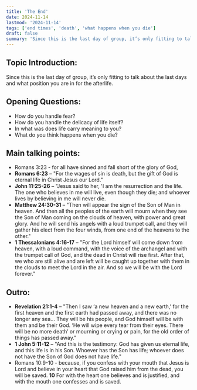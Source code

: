 ```yaml
---
title: 'The End'
date: 2024-11-14
lastmod: '2024-11-14'
tags: ['end times', 'death', 'what happens when you die']
draft: false
summary: 'Since this is the last day of group, it’s only fitting to talk about the last days and what position you are in for the afterlife.'
---
```


## Topic Introduction:

Since this is the last day of group, it’s only fitting to talk about the last days and what position you are in for the afterlife.

## Opening Questions:

- How do you handle fear?
- How do you handle the delicacy of life itself?
- In what was does life carry meaning to you?
- What do you think happens when you die?

## Main talking points:

- Romans 3:23 - for all have sinned and fall short of the glory of God,
- **Romans 6:23** – "For the wages of sin is death, but the gift of God is eternal life in Christ Jesus our Lord."
- **John 11:25-26** – "Jesus said to her, 'I am the resurrection and the life. The one who believes in me will live, even though they die; and whoever lives by believing in me will never die.
- **Matthew 24:30-31** – "Then will appear the sign of the Son of Man in heaven. And then all the peoples of the earth will mourn when they see the Son of Man coming on the clouds of heaven, with power and great glory. And he will send his angels with a loud trumpet call, and they will gather his elect from the four winds, from one end of the heavens to the other."
- **1 Thessalonians 4:16-17** – "For the Lord himself will come down from heaven, with a loud command, with the voice of the archangel and with the trumpet call of God, and the dead in Christ will rise first. After that, we who are still alive and are left will be caught up together with them in the clouds to meet the Lord in the air. And so we will be with the Lord forever."

## Outro:

- **Revelation 21:1-4** – "Then I saw ‘a new heaven and a new earth,’ for the first heaven and the first earth had passed away, and there was no longer any sea... They will be his people, and God himself will be with them and be their God. ‘He will wipe every tear from their eyes. There will be no more death’ or mourning or crying or pain, for the old order of things has passed away."
- **1 John 5:11-12** – "And this is the testimony: God has given us eternal life, and this life is in his Son. Whoever has the Son has life; whoever does not have the Son of God does not have life."
- Romans 10:9-10 - because, if you confess with your mouth that Jesus is Lord and believe in your heart that God raised him from the dead, you will be saved. **10** For with the heart one believes and is justified, and with the mouth one confesses and is saved.
